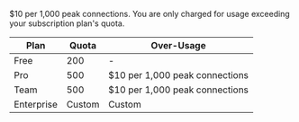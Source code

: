 $10 per 1,000 peak connections. You are only charged for usage exceeding your subscription plan's quota.

| Plan       | Quota  | Over-Usage                     |
| ---------- | ------ | ------------------------------ |
| Free       | 200    | -                              |
| Pro        | 500    | $10 per 1,000 peak connections |
| Team       | 500    | $10 per 1,000 peak connections |
| Enterprise | Custom | Custom                         |